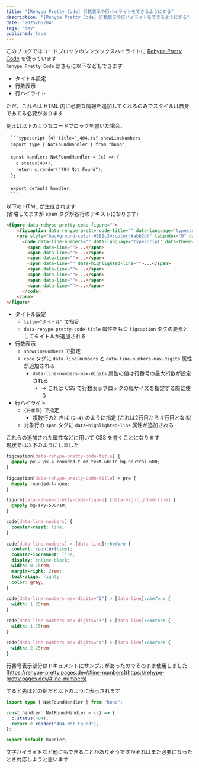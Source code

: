 ```yaml
---
title: "[Rehype Pretty Code] 行数表示や行ハイライトをできるようにする"
description: "[Rehype Pretty Code] 行数表示や行ハイライトをできるようにする"
date: "2025/05/04"
tags: "dev"
published: true
---
```


このブログではコードブロックのシンタックスハイライトに [Rehype Pretty Code](https://rehype-pretty.pages.dev/) を使っています  
`Rehype Pretty Code` はさらに以下などもできます

- タイトル設定
- 行数表示
- 行ハイライト

ただ、これらは HTML 内に必要な情報を追加してくれるのみでスタイルは自身であてる必要があります

例えば以下のようなコードブロックを書いた場合、

```plaintext
　```typescript {4} title="_404.ts" showLineNumbers
　import type { NotFoundHandler } from "hono";
　
　const handler: NotFoundHandler = (c) => {
　  c.status(404);
　  return c.render("404 Not Found");
　};
　
　export default handler;
　```
```

以下の HTML が生成されます  
(省略してますが span タグが各行のテキストになります)

```html
<figure data-rehype-pretty-code-figure="">
    <figcaption data-rehype-pretty-code-title="" data-language="typescript" data-theme="one-dark-pro">_404.ts</figcaption>
    <pre style="background-color:#282c34;color:#abb2bf" tabindex="0" data-language="typescript" data-theme="one-dark-pro">
      <code data-line-numbers="" data-language="typescript" data-theme="one-dark-pro" style="display:grid" data-line-numbers-max-digits="1">
        <span data-line="">...</span>
        <span data-line="">...</span>
        <span data-line="">...</span>
        <span data-line="" data-highlighted-line="">...</span>
        <span data-line="">...</span>
        <span data-line="">...</span>
        <span data-line="">...</span>
        <span data-line="">...</span>
      </code>
    </pre>
</figure>
```

- タイトル設定
  - `title="タイトル"` で指定
  - `data-rehype-pretty-code-title` 属性をもつ `figcaption` タグの要素としてタイトルが追加される
- 行数表示
  - `showLineNumbers` で指定
  - `code` タグに `data-line-numbers` と `data-line-numbers-max-digits` 属性が追加される
    - `data-line-numbers-max-digits` 属性の値は行番号の最大桁数が設定される
      - ⇒ これは CSS で行数表示ブロックの幅サイズを指定する際に使う
- 行ハイライト
  - `{行番号}` で指定
    - 複数行のときは `{2-4}` のように指定 (これは2行目から４行目となる)
  - 対象行の `span` タグに `data-highlighted-line` 属性が追加される

これらの追加された属性などに用いて CSS を書くことになります  
現状では以下のようにしました

```css
figcaption[data-rehype-pretty-code-title] {
  @apply py-2 px-4 rounded-t-md text-white bg-neutral-600;
}
 
figcaption[data-rehype-pretty-code-title] + pre {
  @apply rounded-t-none;
}

figure[data-rehype-pretty-code-figure] [data-highlighted-line] {
  @apply bg-sky-500/10;
}

code[data-line-numbers] {
  counter-reset: line;
}
 
code[data-line-numbers] > [data-line]::before {
  content: counter(line);
  counter-increment: line;
  display: inline-block;
  width: 0.75rem;
  margin-right: 2rem;
  text-align: right;
  color: gray;
}
 
code[data-line-numbers-max-digits="2"] > [data-line]::before {
  width: 1.25rem;
}
 
code[data-line-numbers-max-digits="3"] > [data-line]::before {
  width: 1.75rem;
}
 
code[data-line-numbers-max-digits="4"] > [data-line]::before {
  width: 2.25rem;
}
```

行番号表示部分はドキュメントにサンプルがあったのでそのまま使用しました  
[https://rehype-pretty.pages.dev/#line-numbers](https://rehype-pretty.pages.dev/#line-numbers)

すると先ほどの例だと以下のように表示されます

```typescript {4} title="_404.ts" showLineNumbers
import type { NotFoundHandler } from "hono";

const handler: NotFoundHandler = (c) => {
  c.status(404);
  return c.render("404 Not Found");
};

export default handler;
```

文字ハイライトなど他にもできることがありそうですがそれはまた必要になったとき対応しようと思います